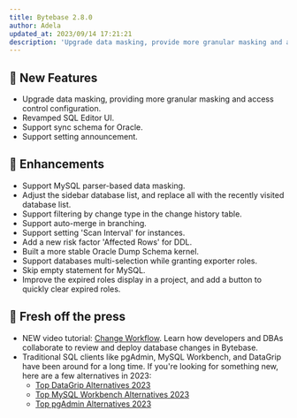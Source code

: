 ```yaml
---
title: Bytebase 2.8.0
author: Adela
updated_at: 2023/09/14 17:21:21
description: 'Upgrade data masking, provide more granular masking and access control configuration. Revamped SQL Editor UI.'
---
```



## 🚀 New Features

- Upgrade data masking, providing more granular masking and access control configuration.
- Revamped SQL Editor UI.
- Support sync schema for Oracle.
- Support setting announcement.

## 🎄 Enhancements

- Support MySQL parser-based data masking.
- Adjust the sidebar database list, and replace all with the recently visited database list.
- Support filtering by change type in the change history table.
- Support auto-merge in branching.
- Support setting 'Scan Interval' for instances.
- Add a new risk factor 'Affected Rows' for DDL.
- Built a more stable Oracle Dump Schema kernel.
- Support databases multi-selection while granting exporter roles.
- Skip empty statement for MySQL.
- Improve the expired roles display in a project, and add a button to quickly clear expired roles.

## 📰 Fresh off the press

- NEW video tutorial: [Change Workflow](https://youtu.be/RYMuX3rgPbE?si=GA0sWW1DDtQBOkuu). Learn how developers and DBAs collaborate to review and deploy database changes in Bytebase.
- Traditional SQL clients like pgAdmin, MySQL Workbench, and DataGrip have been around for a long time. If you're looking for something new, here are a few alternatives in 2023:
  - [Top DataGrip Alternatives 2023](/blog/top-datagrip-alternative/)
  - [Top MySQL Workbench Alternatives 2023](/blog/top-mysql-workbench-alternative/)
  - [Top pgAdmin Alternatives 2023](/blog/top-pgadmin-alternative/)

<InstallUpgrade />
